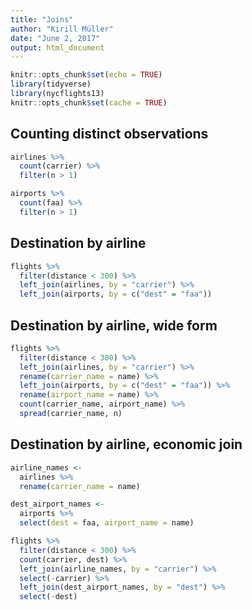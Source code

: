 ```yaml
---
title: "Joins"
author: "Kirill Müller"
date: "June 2, 2017"
output: html_document
---
```


```r
knitr::opts_chunk$set(echo = TRUE)
library(tidyverse)
library(nycflights13)
knitr::opts_chunk$set(cache = TRUE)
```


## Counting distinct observations

```r
airlines %>%
  count(carrier) %>% 
  filter(n > 1)
```

```r
airports %>%
  count(faa) %>%
  filter(n > 1)
```


## Destination by airline

```r
flights %>% 
  filter(distance < 300) %>%
  left_join(airlines, by = "carrier") %>%
  left_join(airports, by = c("dest" = "faa"))
```

## Destination by airline, wide form

```r
flights %>% 
  filter(distance < 300) %>%
  left_join(airlines, by = "carrier") %>%
  rename(carrier_name = name) %>%
  left_join(airports, by = c("dest" = "faa")) %>% 
  rename(airport_name = name) %>%
  count(carrier_name, airport_name) %>%
  spread(carrier_name, n)
```


## Destination by airline, economic join

```r
airline_names <-
  airlines %>%
  rename(carrier_name = name)

dest_airport_names <-
  airports %>%
  select(dest = faa, airport_name = name)

flights %>% 
  filter(distance < 300) %>%
  count(carrier, dest) %>% 
  left_join(airline_names, by = "carrier") %>%
  select(-carrier) %>% 
  left_join(dest_airport_names, by = "dest") %>% 
  select(-dest)
```
